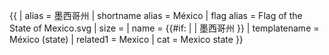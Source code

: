 {{ {{{1<noinclude>|country showdata</noinclude>}}}
| alias = 墨西哥州
| shortname alias = México
| flag alias = Flag of the State of Mexico.svg
| size = {{{size|}}}
| name = {{#if: {{{name|}}} | {{{name|}}} | 墨西哥州 }}
<noinclude>
| templatename = México (state)
| related1 = Mexico
| cat = Mexico state
</noinclude>
}}<noinclude>
</noinclude>